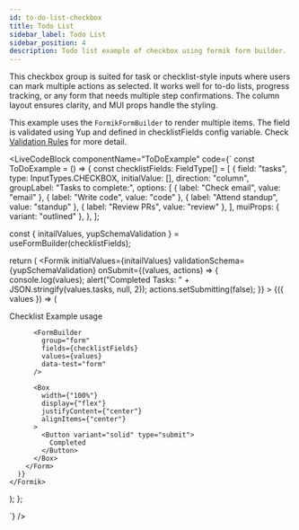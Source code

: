 ```yaml
---
id: to-do-list-checkbox
title: Todo List
sidebar_label: Todo List
sidebar_position: 4
description: Todo list example of checkbox using formik form builder.
---
```



This checkbox group is suited for task or checklist-style inputs where users can mark multiple actions as selected. It works well for to-do lists, progress tracking, or any form that needs multiple step confirmations. The column layout ensures clarity, and MUI props handle the styling.

This example uses the `FormikFormBuilder` to render multiple items.
The field is validated using Yup and defined in checklistFields config variable. Check [Validation Rules](/docs/getting-started/my-doc-configuration#validation-rules) for more detail.

<LiveCodeBlock
  componentName="ToDoExample"
  code={`
const ToDoExample = () => {
  const checklistFields: FieldType[] = [
    {
      field: "tasks",
      type: InputTypes.CHECKBOX,
      initialValue: [],
      direction: "column",
      groupLabel: "Tasks to complete:",
      options: [
        { label: "Check email", value: "email" },
        { label: "Write code", value: "code" },
        { label: "Attend standup", value: "standup" },
        { label: "Review PRs", value: "review" },
      ],
      muiProps: { variant: "outlined" },
    },
  ];

  const { initailValues, yupSchemaValidation } =
    useFormBuilder(checklistFields);

  return (
    <Formik
      initialValues={initailValues}
      validationSchema={yupSchemaValidation}
      onSubmit={(values, actions) => {
        console.log(values);
        alert("Completed Tasks: " + JSON.stringify(values.tasks, null, 2));
        actions.setSubmitting(false);
      }}
    >
      {({ values }) => (
        <Form>
          <Typography level="h4" gutterBottom>
            Checklist Example usage
          </Typography>

          <FormBuilder
            group="form"
            fields={checklistFields}
            values={values}
            data-test="form"
          />

          <Box
            width={"100%"}
            display={"flex"}
            justifyContent={"center"}
            alignItems={"center"}
          >
            <Button variant="solid" type="submit">
              Completed
            </Button>
          </Box>
        </Form>
      )}
    </Formik>
  );
};


  `}
/>